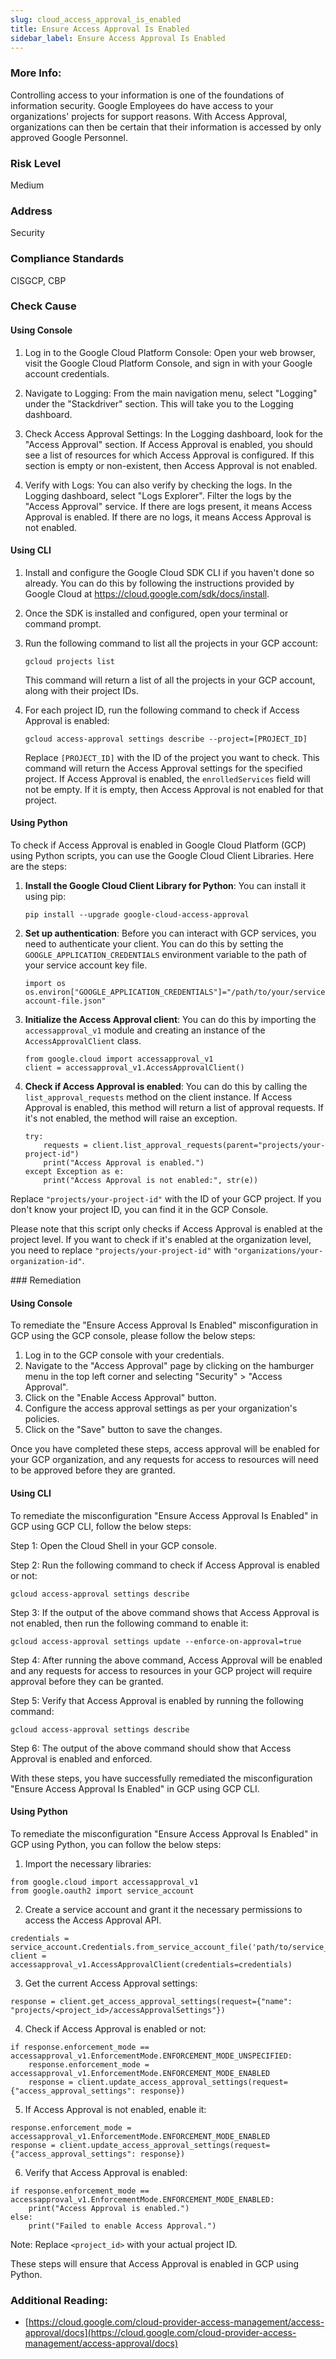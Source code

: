 ```yaml
---
slug: cloud_access_approval_is_enabled
title: Ensure Access Approval Is Enabled
sidebar_label: Ensure Access Approval Is Enabled
---
```


### More Info:

Controlling access to your information is one of the foundations of information security. Google Employees do have access to your organizations' projects for support reasons. With Access Approval, organizations can then be certain that their information is accessed by only approved Google Personnel.

### Risk Level

Medium

### Address

Security

### Compliance Standards

CISGCP, CBP



<Tabs><Tab title='Cause'>
### Check Cause

#### Using Console

1. Log in to the Google Cloud Platform Console: Open your web browser, visit the Google Cloud Platform Console, and sign in with your Google account credentials.

2. Navigate to Logging: From the main navigation menu, select "Logging" under the "Stackdriver" section. This will take you to the Logging dashboard.

3. Check Access Approval Settings: In the Logging dashboard, look for the "Access Approval" section. If Access Approval is enabled, you should see a list of resources for which Access Approval is configured. If this section is empty or non-existent, then Access Approval is not enabled.

4. Verify with Logs: You can also verify by checking the logs. In the Logging dashboard, select "Logs Explorer". Filter the logs by the "Access Approval" service. If there are logs present, it means Access Approval is enabled. If there are no logs, it means Access Approval is not enabled.

#### Using CLI

1. Install and configure the Google Cloud SDK CLI if you haven't done so already. You can do this by following the instructions provided by Google Cloud at https://cloud.google.com/sdk/docs/install.

2. Once the SDK is installed and configured, open your terminal or command prompt.

3. Run the following command to list all the projects in your GCP account:

   ```
   gcloud projects list
   ```
   This command will return a list of all the projects in your GCP account, along with their project IDs.

4. For each project ID, run the following command to check if Access Approval is enabled:

   ```
   gcloud access-approval settings describe --project=[PROJECT_ID]
   ```
   Replace `[PROJECT_ID]` with the ID of the project you want to check. This command will return the Access Approval settings for the specified project. If Access Approval is enabled, the `enrolledServices` field will not be empty. If it is empty, then Access Approval is not enabled for that project.

#### Using Python

To check if Access Approval is enabled in Google Cloud Platform (GCP) using Python scripts, you can use the Google Cloud Client Libraries. Here are the steps:

1. **Install the Google Cloud Client Library for Python**: You can install it using pip:
   ```
   pip install --upgrade google-cloud-access-approval
   ```
2. **Set up authentication**: Before you can interact with GCP services, you need to authenticate your client. You can do this by setting the `GOOGLE_APPLICATION_CREDENTIALS` environment variable to the path of your service account key file.
   ```
   import os
   os.environ["GOOGLE_APPLICATION_CREDENTIALS"]="/path/to/your/service-account-file.json"
   ```
3. **Initialize the Access Approval client**: You can do this by importing the `accessapproval_v1` module and creating an instance of the `AccessApprovalClient` class.
   ```
   from google.cloud import accessapproval_v1
   client = accessapproval_v1.AccessApprovalClient()
   ```
4. **Check if Access Approval is enabled**: You can do this by calling the `list_approval_requests` method on the client instance. If Access Approval is enabled, this method will return a list of approval requests. If it's not enabled, the method will raise an exception.
   ```
   try:
       requests = client.list_approval_requests(parent="projects/your-project-id")
       print("Access Approval is enabled.")
   except Exception as e:
       print("Access Approval is not enabled:", str(e))
   ```
Replace `"projects/your-project-id"` with the ID of your GCP project. If you don't know your project ID, you can find it in the GCP Console.

Please note that this script only checks if Access Approval is enabled at the project level. If you want to check if it's enabled at the organization level, you need to replace `"projects/your-project-id"` with `"organizations/your-organization-id"`.

</Tab>


<Tab title='Remediation'>
### Remediation

#### Using Console

To remediate the "Ensure Access Approval Is Enabled" misconfiguration in GCP using the GCP console, please follow the below steps:

1. Log in to the GCP console with your credentials.
2. Navigate to the "Access Approval" page by clicking on the hamburger menu in the top left corner and selecting "Security" > "Access Approval".
3. Click on the "Enable Access Approval" button.
4. Configure the access approval settings as per your organization's policies.
5. Click on the "Save" button to save the changes.

Once you have completed these steps, access approval will be enabled for your GCP organization, and any requests for access to resources will need to be approved before they are granted.

#### Using CLI

To remediate the misconfiguration "Ensure Access Approval Is Enabled" in GCP using GCP CLI, follow the below steps:

Step 1: Open the Cloud Shell in your GCP console.

Step 2: Run the following command to check if Access Approval is enabled or not:

```
gcloud access-approval settings describe
```

Step 3: If the output of the above command shows that Access Approval is not enabled, then run the following command to enable it:

```
gcloud access-approval settings update --enforce-on-approval=true
```

Step 4: After running the above command, Access Approval will be enabled and any requests for access to resources in your GCP project will require approval before they can be granted.

Step 5: Verify that Access Approval is enabled by running the following command:

```
gcloud access-approval settings describe
```

Step 6: The output of the above command should show that Access Approval is enabled and enforced.

With these steps, you have successfully remediated the misconfiguration "Ensure Access Approval Is Enabled" in GCP using GCP CLI.

#### Using Python

To remediate the misconfiguration "Ensure Access Approval Is Enabled" in GCP using Python, you can follow the below steps:

1. Import the necessary libraries:

```
from google.cloud import accessapproval_v1
from google.oauth2 import service_account
```

2. Create a service account and grant it the necessary permissions to access the Access Approval API.

```
credentials = service_account.Credentials.from_service_account_file('path/to/service_account.json')
client = accessapproval_v1.AccessApprovalClient(credentials=credentials)
```

3. Get the current Access Approval settings:

```
response = client.get_access_approval_settings(request={"name": "projects/<project_id>/accessApprovalSettings"})
```

4. Check if Access Approval is enabled or not:

```
if response.enforcement_mode == accessapproval_v1.EnforcementMode.ENFORCEMENT_MODE_UNSPECIFIED:
    response.enforcement_mode = accessapproval_v1.EnforcementMode.ENFORCEMENT_MODE_ENABLED
    response = client.update_access_approval_settings(request={"access_approval_settings": response})
```

5. If Access Approval is not enabled, enable it:

```
response.enforcement_mode = accessapproval_v1.EnforcementMode.ENFORCEMENT_MODE_ENABLED
response = client.update_access_approval_settings(request={"access_approval_settings": response})
```

6. Verify that Access Approval is enabled:

```
if response.enforcement_mode == accessapproval_v1.EnforcementMode.ENFORCEMENT_MODE_ENABLED:
    print("Access Approval is enabled.")
else:
    print("Failed to enable Access Approval.")
```

Note: Replace `<project_id>` with your actual project ID.

These steps will ensure that Access Approval is enabled in GCP using Python.


### Additional Reading:

- [https://cloud.google.com/cloud-provider-access-management/access-approval/docs](https://cloud.google.com/cloud-provider-access-management/access-approval/docs) 


</Tab>
</Tabs>